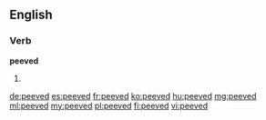 ==English==

===Verb===
'''peeved'''

# {{en-past of|peeve}}

[[de:peeved]]
[[es:peeved]]
[[fr:peeved]]
[[ko:peeved]]
[[hu:peeved]]
[[mg:peeved]]
[[ml:peeved]]
[[my:peeved]]
[[pl:peeved]]
[[fi:peeved]]
[[vi:peeved]]